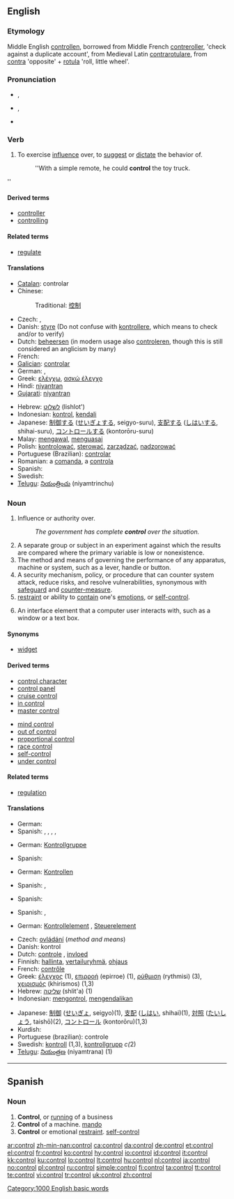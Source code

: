 ==English==
{{wikipedia}}

===Etymology===
Middle English [[controllen]], borrowed from Middle French [[contreroller]], 'check against a duplicate account', from Medieval Latin [[contrarotulare]], from [[contra]] 'opposite' + [[rotula]] 'roll, little wheel'.

===Pronunciation===
* {{a|US}} {{IPA|/kənˈt(ʃ)roʊl/}}, {{SAMPA|/k@n"t(S)roUl/}}
* {{a|UK}} {{IPA|/kənˈtrəʊl/}}, {{SAMPA|/k@n"tr@Ul/}}
* {{audio|en-us-control.ogg|Audio (US)}}

===Verb===
{{en-verb|control|l|ing}}

# To exercise [[influence]] over, to [[suggest]] or [[dictate]] the behavior of.
#: ''With a simple remote, he could '''control''' the toy truck.
''

====Derived terms====
* [[controller]]
* [[controlling]]

====Related terms====
* [[regulate]]

====Translations====
{{top}}
* [[Catalan]]: controlar
* Chinese:
*: Traditional: [[控制]]
* Czech: {{t-|cs|řídit}}, {{t-|cs|ovládat}}
* Danish: [[styre]] (Do not confuse with [[kontrollere]], which means to check and/or to verify)
* Dutch: [[beheersen]] (in modern usage also [[controleren]], though this is still considered an anglicism by many)
* French: {{t+|fr|contrôler}}
* [[Galician]]: [[controlar]]
* German: {{t+|de|steuern}}, {{t+|de|kontrollieren}}
* Greek: [[ελέγχω]], [[ασκώ έλεγχο]]
* Hindi: [[niyantran]]
* [[Gujarati]]: [[niyantran]]
{{mid}}
* Hebrew: [[לשלוט]] (lishlot')
* Indonesian: [[kontrol]], [[kendali]]
* Japanese: [[制御]]する ([[せいぎょ]]する, seigyo-suru), [[支配]]する ([[しはい]]する, shihai-suru), [[コントロール]]する (kontorōru-suru)
* Malay: [[mengawal]], [[menguasai]]
* Polish: [[kontrolować]], [[sterować]], [[zarządzać]], [[nadzorować]]
* Portuguese (Brazilian): [[controlar]]
* Romanian: a [[comanda]], a [[controla]]
* Spanish: {{t-|es|controlar}}
* Swedish: {{t+|sv|kontrollera}}
* [[Telugu]]: [[నియంత్రించు]] (niyamtrinchu)
{{bottom}}

===Noun===
{{en-noun}}

# Influence or authority over.
#: ''The government has complete '''control''' over the situation.''
# A separate group or subject in an experiment against which the results are compared where the primary variable is low or nonexistence.
# The method and means of governing the performance of any apparatus, machine or system, such as a lever, handle or button.
# A security mechanism, policy, or procedure that can counter system attack, reduce risks, and resolve vulnerabilities, synonymous with [[safeguard]] and [[counter-measure]].
# [[restraint]] or ability to [[contain]] one's [[emotions]], or [[self-control]].
# {{GUI}} An interface element that a computer user interacts with, such as a window or a text box.

====Synonyms====
* {{sense|GUI}} [[widget]]

====Derived terms====
{{top}}
* [[control character]]
* [[control panel]]
* [[cruise control]]
* [[in control]]
* [[master control]]
{{mid}}
* [[mind control]]
* [[out of control]]
* [[proportional control]]
* [[race control]]
* [[self-control]]
* [[under control]]
{{bottom}}

====Related terms====
* [[regulation]]

====Translations====
{{trans-top|authority}}
* German: {{t+|de|Kontrolle|f}}
* Spanish: {{t-|es|administración|f}}, {{t-|es|control|m}}, {{t-|es|dirección|f}}, {{t-|es|manejo|m}}, {{t-|es|organización|f}}
{{trans-mid}}
{{trans-bottom}}

{{trans-top|in an experiment}}
* German: [[Kontrollgruppe]] {{f}}
{{trans-mid}}
* Spanish: {{t|es|patrón de comparación|m}}
{{trans-bottom}}

{{trans-top|machine}}
* German: [[Kontrollen]] {{i|plural}}
{{trans-mid}}
* Spanish: {{t-|es|control|m}}, {{t-|es|mando|m}}
{{trans-bottom}}

{{trans-top|security mechanism}}
* Spanish: {{t|es|contramedida|f}}
{{trans-mid}}
{{trans-bottom}}

{{trans-top|emotional restraint}}
* Spanish: {{t-|es|control|m}}, {{t|es|autodominio|m}}
{{trans-mid}}
{{trans-bottom}}

{{trans-top|graphical user interface element }}
* German: [[Kontrollelement]] {{n}}, [[Steuerelement]] {{n}}
{{trans-mid}}
{{trans-bottom}}

{{checktrans-top}}
* Czech: [[ovládání]] {{n}} (''method and means'')
* Danish: kontrol
* Dutch: [[controle]] {{f}}, [[invloed]] {{m}}
* Finnish: [[hallinta]], [[vertailuryhmä]], [[ohjaus]]
* French: [[contrôle]] {{m}}
* Greek: [[έλεγχος]] {{m}} (1), [[επιρροή]] (epirroe) {{f}} (1), [[ρύθμιση]] (rythmisi) {{f}} (3), [[χειρισμός]] (khirismos) {{m}} (1,3)
* Hebrew: [[שליטה]] (shlit'a) {{f}} (1)
* Indonesian: [[kontrol|mengontrol]], [[kendali|mengendalikan]]
{{checktrans-mid}}
* Japanese: [[制御]] ([[せいぎょ]], seigyo)(1), [[支配]] ([[しはい]], shihai)(1), [[対照]] ([[たいしょう]], taishō)(2), [[コントロール]] (kontorōru)(1,3)
* Kurdish: {{t+|ku|kontrol}} {{f}}
* Portuguese (brazilian): controle
* Swedish: [[kontroll]] {{c}} (1,3), [[kontrollgrupp]] ''c(''2)
* [[Telugu]]: [[నియంత్రణ]] (niyamtrana) (1)
{{checktrans-bottom}}

[[Category:1000 English basic words]]

----

==Spanish==

===Noun===
{{es-noun-m|pl=controles}}

# '''Control''', or [[running]] of a business
# '''Control''' of a machine. [[mando]]
# '''Control''' or emotional [[restraint]]. [[self-control]]

[[ar:control]]
[[zh-min-nan:control]]
[[ca:control]]
[[da:control]]
[[de:control]]
[[et:control]]
[[el:control]]
[[fr:control]]
[[ko:control]]
[[hy:control]]
[[io:control]]
[[id:control]]
[[it:control]]
[[kk:control]]
[[ku:control]]
[[lo:control]]
[[lt:control]]
[[hu:control]]
[[nl:control]]
[[ja:control]]
[[no:control]]
[[pl:control]]
[[ru:control]]
[[simple:control]]
[[fi:control]]
[[ta:control]]
[[tt:control]]
[[te:control]]
[[vi:control]]
[[tr:control]]
[[uk:control]]
[[zh:control]]